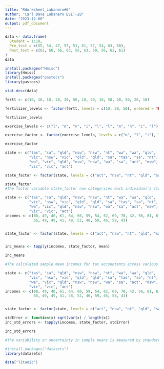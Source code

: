 ```yaml
---
title: "RWorksheet_Labanero#6"
author: "Carl Dave Labanero BSIT-2B"
date: "2023-12-06"
output: pdf_document
---
```


```r
data <- data.frame(
  Student = 1:10,
  Pre_test = c(55, 54, 47, 57, 51, 61, 57, 54, 63, 58),
  Post_test = c(61, 60, 56, 63, 56, 63, 59, 56, 62, 61)
)
data
```

```r
install.packages("Hmisc")
library(Hmisc)
install.packages("pastecs")
library(pastecs)

stat.desc(data)

```

```r

fertt <- c(10, 10, 10, 20, 20, 50, 10, 20, 10, 50, 20, 50, 20, 10)

fertilizer_levels <- factor(fertt, levels = c(10, 20, 50), ordered = TRUE)

fertilizer_levels

```

```r
exercise_levels <- c("l", "n", "n", "i", "l", "l", "n", "n", "i", "l")

exercise_factor <- factor(exercise_levels, levels = c("n", "l", "i"), labels = c("none", "light", "intense"))

exercise_factor

```

```r

state <- c("tas", "sa", "qld", "nsw", "nsw", "nt", "wa", "wa", "qld",
           "vic", "nsw", "vic", "qld", "qld", "sa", "tas", "sa", "nt",
           "wa", "vic", "qld", "nsw", "nsw", "wa", "sa", "act", "nsw",
           "vic", "vic", "act")

state_factor <- factor(state, levels = c("act", "nsw", "nt", "qld", "sa", "tas", "vic", "wa"))

state_factor
#The factor variable state_factor now categorizes each individual's state of origin into one of these specified levels. The levels are organized based on the order provided: from "act" representing the Australian Capital Territory to "wa" representing Western Australia.


```

```r
state <- c("tas", "sa", "qld", "nsw", "nsw", "nt", "wa", "wa", "qld",
           "vic", "nsw", "vic", "qld", "qld", "sa", "tas", "sa", "nt",
           "wa", "vic", "qld", "nsw", "nsw", "wa", "sa", "act", "nsw",
           "vic", "vic", "act")
incomes <- c(60, 49, 40, 61, 64, 60, 59, 54, 62, 69, 70, 42, 56, 61, 61, 61, 58, 51, 48,
             65, 49, 49, 41, 48, 52, 46, 59, 46, 58, 43)


state_factor <- factor(state, levels = c("act", "nsw", "nt", "qld", "sa", "tas", "vic", "wa"))


inc_means <- tapply(incomes, state_factor, mean)

inc_means

```
```r
#The calculated sample mean incomes for tax accountants across various Australian states highlight income disparities. New South Wales and the Northern Territory show higher average incomes around $57.8 and $58.5, respectively. In contrast, South Australia, Queensland, and Western Australia exhibit slightly lower averages ranging from $53.3 to $54.0.

```

```r
state <- c("tas", "sa", "qld", "nsw", "nsw", "nt", "wa", "wa", "qld",
           "vic", "nsw", "vic", "qld", "qld", "sa", "tas", "sa", "nt",
           "wa", "vic", "qld", "nsw", "nsw", "wa", "sa", "act", "nsw",
           "vic", "vic", "act")
incomes <- c(60, 49, 40, 61, 64, 60, 59, 54, 62, 69, 70, 42, 56, 61, 61, 61, 58, 51, 48,
             65, 49, 49, 41, 48, 52, 46, 59, 46, 58, 43)


state_factor <- factor(state, levels = c("act", "nsw", "nt", "qld", "sa", "tas", "vic", "wa"))

stdError <- function(x) sqrt(var(x) / length(x))
inc_std_errors <- tapply(incomes, state_factor, stdError)

inc_std_errors


```

```r
#The variability or uncertainty in sample means is measured by standard errors. Here, the standard errors computed for the income means of each state indicate the level of variation or possible sampling error in the estimation of these means. Higher standard errors signify more variability and less precision in predicting the genuine population mean, whereas lower standard errors indicate less fluctuation around the mean estimate and consequently more precision. 
```

```r

#install.packages("datasets")
library(datasets)

data("Titanic")
```